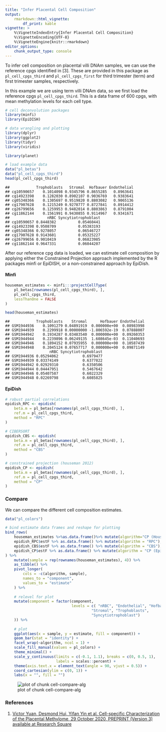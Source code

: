 ```yaml
---
title: "Infer Placental Cell Composition"
output: 
    rmarkdown::html_vignette:
        df_print: kable
vignette: >
    %\VignetteIndexEntry{Infer Placental Cell Composition}
    %\VignetteEncoding{UTF-8}
    %\VignetteEngine{knitr::rmarkdown}
editor_options: 
    chunk_output_type: console
---
```


To infer cell composition on placental villi DNAm samples, we can use the
reference cpgs identified in [3]. These are provided in this package as
`pl_cell_cpgs_third` and `pl_cell_cpgs_first` for third trimester (term) and
first trimester samples, respectively.

In this example we are using term villi DNAm data, so we first load the 
reference cpgs `pl_cell_cpgs_third`. This is a data frame of 600 cpgs, with 
mean methylation levels for each cell type.


```r
# cell deconvolution packages
library(minfi)
library(EpiDISH)

# data wrangling and plotting
library(dplyr)
library(ggplot2)
library(tidyr)
library(viridis)

library(planet)

# load example data
data("pl_betas")
data("pl_cell_cpgs_third")
head(pl_cell_cpgs_third)
```

```
##            Trophoblasts   Stromal  Hofbauer Endothelial
## cg10590657    0.1014098 0.9345796 0.8655285   0.8963641
## cg14923398    0.1282030 0.8902107 0.9036769   0.9383641
## cg05348366    0.1305697 0.9519820 0.8803082   0.9065136
## cg17907628    0.1215249 0.9278777 0.8727841   0.8914412
## cg26799656    0.1259953 0.9482014 0.8803863   0.8791004
## cg11862144    0.1561991 0.9430855 0.9114967   0.9341671
##                 nRBC Syncytiotrophoblast
## cg10590657 0.8448382          0.05460441
## cg14923398 0.9508709          0.05383193
## cg05348366 0.9278057          0.06546727
## cg17907628 0.9143601          0.05325227
## cg26799656 0.9010419          0.06823985
## cg11862144 0.9647331          0.06044207
```

After our reference cpg data is loaded, we can estimate cell composition by
applying either the Constrained Projection approach implemented by the R 
packages minfi or EpiDISH, or a non-constrained approach by EpiDish.

#### Minfi


```r
houseman_estimates <- minfi:::projectCellType(
    pl_betas[rownames(pl_cell_cpgs_third), ],
    pl_cell_cpgs_third,
    lessThanOne = FALSE
)

head(houseman_estimates)
```

```
##            Trophoblasts    Stromal      Hofbauer Endothelial
## GSM1944936    0.1091279 0.04891919  0.000000e+00  0.08983998
## GSM1944939    0.2299918 0.00000000 -1.806592e-19  0.07888007
## GSM1944942    0.1934287 0.03483540  0.000000e+00  0.09260353
## GSM1944944    0.2239896 0.06249135  1.608645e-03  0.11040693
## GSM1944946    0.1894152 0.07935955  0.000000e+00  0.10587439
## GSM1944948    0.2045124 0.07657717  0.000000e+00  0.09871149
##                  nRBC Syncytiotrophoblast
## GSM1944936 0.05294062           0.6979477
## GSM1944939 0.03374149           0.6377822
## GSM1944942 0.02929310           0.6350506
## GSM1944944 0.04447951           0.5467642
## GSM1944946 0.05407587           0.6022329
## GSM1944948 0.02269798           0.6085825
```

#### EpiDish


```r
# robust partial correlations
epidish_RPC <- epidish(
    beta.m = pl_betas[rownames(pl_cell_cpgs_third), ],
    ref.m = pl_cell_cpgs_third,
    method = "RPC"
)

# CIBERSORT
epidish_CBS <- epidish(
    beta.m = pl_betas[rownames(pl_cell_cpgs_third), ],
    ref.m = pl_cell_cpgs_third,
    method = "CBS"
)

# constrained projection (houseman 2012)
epidish_CP <- epidish(
    beta.m = pl_betas[rownames(pl_cell_cpgs_third), ],
    ref.m = pl_cell_cpgs_third,
    method = "CP"
)
```

### Compare

We can compare the different cell composition estimates.


```r
data("pl_colors")

# bind estimate data frames and reshape for plotting
bind_rows(
    houseman_estimates %>%as.data.frame()%>% mutate(algorithm="CP (Houseman)"),
    epidish_RPC$estF %>% as.data.frame() %>% mutate(algorithm = "RPC"),
    epidish_CBS$estF %>% as.data.frame() %>% mutate(algorithm = "CBS"),
    epidish_CP$estF %>% as.data.frame() %>% mutate(algorithm = "CP (EpiDISH)")
) %>%
    mutate(sample = rep(rownames(houseman_estimates), 4)) %>%
    as_tibble() %>%
    pivot_longer(
        cols = -c(algorithm, sample),
        names_to = "component",
        values_to = "estimate"
    ) %>%
    
    # relevel for plot
    mutate(component = factor(component, 
                              levels = c( "nRBC", "Endothelial", "Hofbauer",
                                       "Stromal", "Trophoblasts",
                                       "Syncytiotrophoblast")
    )) %>%
    
    # plot
    ggplot(aes(x = sample, y = estimate, fill = component)) +
    geom_bar(stat = "identity") +
    facet_wrap(~algorithm, ncol = 1) +
    scale_fill_manual(values = pl_colors) +
    theme_minimal() +
    scale_y_continuous(limits = c(-0.1, 1.1), breaks = c(0, 0.5, 1), 
                       labels = scales::percent) +
    theme(axis.text.x = element_text(angle = 90, vjust = 0.5)) +
    coord_cartesian(ylim = c(0, 1)) +
    labs(x = "", fill = "")
```

![plot of chunk cell-compare-alg](fig/cell-compare-alg-1.png)

### References

1. [Victor Yuan, Desmond Hui, Yifan Yin et al. Cell-specific Characterization 
of the Placental Methylome, 29 October 2020, PREPRINT (Version 3) available at
Research Square](https://www.researchsquare.com/article/rs-38223/v3)
